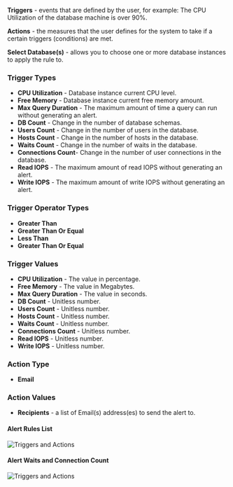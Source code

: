 **Triggers** - events that are defined by the user, for example: The CPU Utilization of the database machine is over 90%.

**Actions** - the measures that the user defines for the system to take if a certain triggers (conditions) are met.

**Select Database(s)** - allows you to choose one or more database instances to apply the rule to.

### Trigger Types

* **CPU Utilization** - Database instance current CPU level.
* **Free Memory** - Database instance current free memory amount.
* **Max Query Duration** - The maximum amount of time a query can run without generating an alert.
* **DB Count** - Change in the number of database schemas.
* **Users Count** - Change in the number of users in the database.
* **Hosts Count** - Change in the number of hosts in the database.
* **Waits Count** - Change in the number of waits in the database.
* **Connections Count**- Change in the number of user connections in the database.
* **Read IOPS** - The maximum amount of read IOPS without generating an alert.
* **Write IOPS** - The maximum amount of write IOPS without generating an alert.

### Trigger Operator Types

* **Greater Than**
* **Greater Than Or Equal**
* **Less Than**
* **Greater Than Or Equal**

###  Trigger Values

* **CPU Utilization** - The value in percentage.
* **Free Memory** - The value in Megabytes.
* **Max Query Duration** - The value in seconds.
* **DB Count** - Unitless number.
* **Users Count** - Unitless number.
* **Hosts Count** - Unitless number.
* **Waits Count** - Unitless number.
* **Connections Count** - Unitless number.
* **Read IOPS** - Unitless number.
* **Write IOPS** - Unitless number.

###  Action Type

* **Email**

###  Action Values

* **Recipients** - a list of Email(s) address(es) to send the alert to.


#### Alert Rules List

<img
  className="block dark:block"
  src="/images/automation/alerts/automation1.png"
  alt="Triggers and Actions"
/>

#### Alert Waits and Connection Count

<img
  className="block dark:block"
  src="/images/automation/alerts/automation2.png"
  alt="Triggers and Actions"
/>


